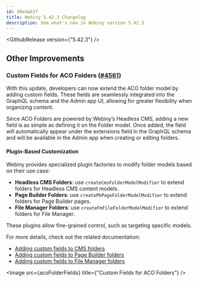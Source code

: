 ```yaml
---
id: d9e4a63f
title: Webiny 5.42.3 Changelog
description: See what's new in Webiny version 5.42.3
---
```



<GithubRelease version={"5.42.3"} />

## Other Improvements

### Custom Fields for ACO Folders ([#4561](https://github.com/webiny/webiny-js/pull/4561))

With this update, developers can now extend the ACO folder model by adding custom fields. These fields are seamlessly integrated into the GraphQL schema and the Admin app UI, allowing for greater flexibility when organizing content.

Since ACO Folders are powered by Webiny’s Headless CMS, adding a new field is as simple as defining it on the Folder model. Once added, the field will automatically appear under the extensions field in the GraphQL schema and will be available in the Admin app when creating or editing folders.

#### Plugin-Based Customization
Webiny provides specialized plugin factories to modify folder models based on their use case:

- **Headless CMS Folders**: use `createCmsFolderModelModifier` to extend folders for Headless CMS content models.
- **Page Builder Folders**: use `createPbPageFolderModelModifier` to extend folders for Page Builder pages.
- **File Manager Folders**: use `createFmFileFolderModelModifier` to extend folders for File Manager.

These plugins allow fine-grained control, such as targeting specific models.

For more details, check out the related documentation:

- [Adding custom fields to CMS folders](/docs/headless-cms/extending/customize-folder-fields)
- [Adding custom fields to Page Builder folders](/docs/file-manager/extending/customize-folder-fields)
- [Adding custom fields to File Manager folders](/docs/page-builder/extending/customize-folder-fields)






<Image src={acoFolderFields} title={"Custom Fields for ACO Folders"} />


